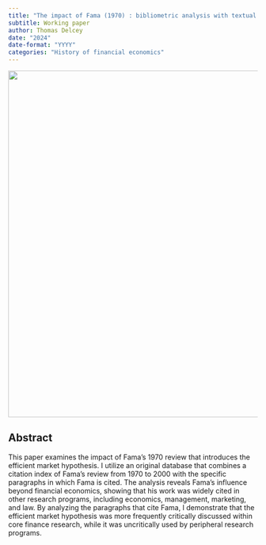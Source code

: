 ```yaml
---
title: "The impact of Fama (1970) : bibliometric analysis with textual context"
subtitle: Working paper
author: Thomas Delcey
date: "2024"
date-format: "YYYY"
categories: "History of financial economics"
---
```


![](picture.jpg){width=700 fig-align="center"}

## Abstract

This paper examines the impact of Fama’s 1970 review that introduces the efficient market hypothesis. I utilize an original database that combines a citation index of Fama’s review from 1970 to 2000 with the specific paragraphs in which Fama is cited. The analysis reveals Fama’s influence beyond financial economics, showing that his work was widely cited in other research programs, including economics, management, marketing, and law. By analyzing the paragraphs that cite Fama, I demonstrate that the efficient market hypothesis was more frequently critically discussed within core finance research, while it was uncritically used by peripheral research programs. 

<!-- ## Published In -->

<!-- This article is forthcoming in the *History of Political Economy*. [Link](https://doi.org/10.1215/00182702-11242749) -->

